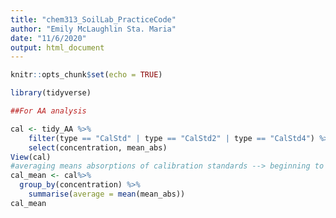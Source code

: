 ```yaml
---
title: "chem313_SoilLab_PracticeCode"
author: "Emily McLaughlin Sta. Maria"
date: "11/6/2020"
output: html_document
---
```


```r
knitr::opts_chunk$set(echo = TRUE)
```

```r
library(tidyverse)

##For AA analysis

```


```r

cal <- tidy_AA %>%
    filter(type == "CalStd" | type == "CalStd2" | type == "CalStd4") %>%
    select(concentration, mean_abs)
View(cal)
#averaging means absorptions of calibration standards --> beginning to think I wasn't supposed to do this?
cal_mean <- cal%>%
  group_by(concentration) %>%
    summarise(average = mean(mean_abs))
cal_mean

```
